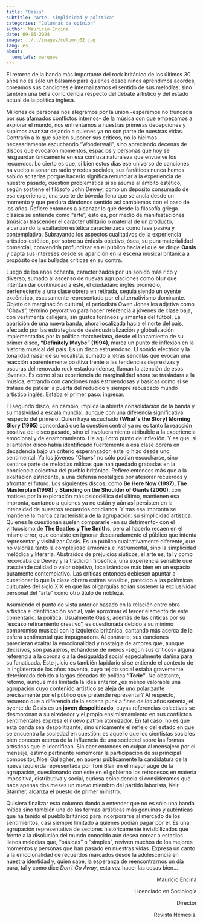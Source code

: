 ---
title: "Oasis"
subtitle: "Arte, simplicidad y política"
categories: "Columnas de opinión"
author: Mauricio Encina
date: 09-06-2024
image: ../../images/column_02.jpg
lang: es
about: 
  template: marquee
---

El retorno de la banda más importante del rock británico de los últimos 30 años no es sólo un bálsamo para quienes desde niños aprendimos acordes, coreamos sus canciones e internalizamos el sentido de sus melodías, sino también una bella coincidencia respecto del debate artístico y del estado actual de la política inglesa.

Millones de personas nos alegramos por la unión -esperemos no truncada por sus afamados conflictos internos- de la música con que empezamos a explorar el mundo, nos enfrentamos a nuestras primeras decepciones y supimos avanzar dejando a quienes ya no son parte de nuestras vidas. Contrario a lo que suelen suponer sus críticos, no lo hicimos necesariamente escuchando "Wonderwall", sino apreciando decenas de discos que evocaron momentos, espacios y personas que hoy se resguardan únicamente en esa confusa naturaleza que envuelve los recuerdos. Lo cierto es que, si bien estos días ese universo de canciones ha vuelto a sonar en radio y redes sociales, sus fanáticos nunca hemos sabido soltarlas porque hacerlo significa renunciar a la experiencia de nuestro pasado, cuestión problemática si se asume al ámbito estético, según sostiene el filósofo John Dewey, como un depósito consumado de esa experiencia, una suerte de bóveda llena que se ancla desde un momento y que perdura dándonos sentido así cambiemos con el paso de los años. Refiere entonces a alcanzar lo que desde la filosofía griega clásica se entiende como "arte", esto es, por medio de manifestaciones (música) trascender el carácter utilitario o material de un producto, alcanzando la exaltación estética caracterizada como fase pasiva y contemplativa. Subrayando los aspectos cualitativos de la experiencia artístico-estético, por sobre su énfasis objetivo, ósea, su pura materialidad comercial, convendría profundizar en el público hacia el que se dirige **Oasis** y capta sus intereses desde su aparición en la escena musical británica a propósito de las bulladas críticas en su contra.

Luego de los años ochenta, caracterizados por un sonido más rico y diverso, sumado al ascenso de nuevas agrupaciones como **blur** que intentan dar continuidad a este, el ciudadano inglés promedio, perteneciente a una clase obrera en retirada, seguía siendo un oyente excéntrico, escasamente representado por el alternativismo dominante. Objeto de marginación cultural, el periodista Owen Jones les adjetiva como "Chavs", término peyorativo para hacer referencia a jóvenes de clase baja, con vestimenta callejera, sin gustos foráneos y amantes del fútbol. La aparición de una nueva banda, ahora localizada hacia el norte del país, afectado por las estrategias de desindustrialización y globalización implementadas por la política thatcheriana, desde el lanzamiento de su primer disco, **"Definitely Maybe" (1994)**, marca un punto de inflexión en la historia musical del país. Es un disco estruendoso. El sonido eléctrico y la tonalidad nasal de su vocalista, sumado a letras sencillas que evocan una reacción aparentemente positiva frente a las tendencias depresivas y oscuras del renovado rock estadounidense, llaman la atención de esos jóvenes. Es como si su experiencia de marginalidad ahora se trasladara a la música, entrando con canciones más estruendosas y básicas como si se tratase de patear la puerta del reducido y siempre rebuscado mundo artístico inglés. Estaba el primer paso: ingresar.

El segundo disco, en cambio, implica la abierta consolidación de la banda y su masividad a escala mundial, aunque con una diferencia significativa respecto del primero. Quien haya escuchado **(What´s the Story) Morning Glory (1995)** concordará que la cuestión central ya no es tanto la reacción positiva del disco pasado, sino el involucramiento atribuible a la experiencia emocional y de enamoramiento. He aquí otro punto de inflexión. Y es que, si el anterior disco había identificado fuertemente a esa clase obrera en decadencia bajo un criterio esperanzador, este lo hizo desde uno sentimental. Ya los jóvenes "Chavs" no sólo podían escucharse, sino sentirse parte de melodías míticas que han quedado grabadas en la conciencia colectiva del pueblo británico. Refiere entonces más que a la exaltación estridente, a una defensa nostálgica por atesorar recuerdos y afrontar el futuro. Los siguientes discos, como **Be Here Now (1997), The Masterplan (1998)** y **Standing on the Shoulder of Giants (2000)**, con matices por la exploración más psicodélica del último, mantienen esa impronta, cantando a quienes ya no están y aún así persisten en la intensidad de nuestros recuerdos cotidianos. Y tras esa impronta se mantiene la marca característica de la agrupación: su simplicidad artística. Quienes le cuestionan suelen compararle -en su detrimento- con el virtuosismo de **The Beatles y The Smiths**, pero al hacerlo recaen en el mismo error, que consiste en ignorar descaradamente el público que intenta representar y visibilizar Oasis. Es un público cualitativamente diferente, que no valoriza tanto la complejidad armónica e instrumental, sino la simplicidad melódica y literaria. Abstraídos de prejuicios siúticos, el arte es, tal y como recordaba de Dewey y la tradición filosófica, una experiencia sensible que trasciende calidad o valor objetivo, localizándose más bien en un espacio puramente contemplativo. Las críticas entonces debiesen apuntar a cuestionar lo que la clase obrera estima sensible, parecido a las polémicas culturales del siglo XIX en que las oligarquías solían sostener la exclusividad personal del "arte" como otro título de nobleza.

Asumiendo el punto de vista anterior basado en la relación entre obra artística e identificación social, vale aproximar el tercer elemento de este comentario: la política. Usualmente Oasis, además de las críticas por su "escaso refinamiento creativo", es cuestionada debido a su mínimo compromiso musical con la izquierda británica, cantando más acerca de la esfera sentimental que impugnadora. Al contrario, sus canciones parecieran exaltar la emocionalidad y nostalgia de amores que, aunque decisivos, son pasajeros, echándose de menos -según sus críticos- alguna referencia a la corona o a la desigualdad social especialmente dañina para su fanaticada. Este juicio es también lapidario si se entiende el contexto de la Inglaterra de los años noventa, cuyo tejido social estaba gravemente deteriorado debido a largas décadas de política **"Torie"**. No obstante, retomo, aunque más limitada la idea anterior ¿es menos valorable una agrupación cuyo contenido artístico se aleja de uno polarizante precisamente por el público que pretende representar? Al respecto, recuerdo que a diferencia de la escena punk a fines de los años setenta, el oyente de Oasis es un **joven despolitizado**, cuyas referencias colectivas se desmoronan a su alrededor y el propio ensimismamiento en sus conflictos sentimentales expresa el nuevo patrón atomizador. En tal caso, no es que esta banda sea despolitizante, sino únicamente el reflejo del estado en que se encuentra la sociedad en cuestión: es aquello que los cientistas sociales bien conocen acerca de la influencia de una sociedad sobre las formas artísticas que le identifican. Sin caer entonces en culpar al mensajero por el mensaje, estimo pertinente rememorar la participación de su principal compositor, Noel Gallagher, en apoyar públicamente la candidatura de la nueva izquierda representada por Toni Blair en el mayor auge de la agrupación, cuestionando con este en el gobierno los retrocesos en materia impositiva, distributiva y social, curiosa coincidencia si consideramos que hace apenas dos meses un nuevo miembro del partido laborista, Keir Starmer, alcanza el puesto de primer ministro.

Quisiera finalizar esta columna dando a entender que no es sólo una banda mítica sino también una de las formas artísticas más genuinas y auténticas que ha tenido el pueblo británico para incorporarse al mercado de los sentimientos, casi siempre limitado a quienes podían pagar por él. Es una agrupación representativa de sectores históricamente invisibilizados que frente a la disolución del mundo conocido aún desea corear a estadios llenos melodías que, "básicas" o "simples", reviven muchos de los mejores momentos y personas que han pasado en nuestras vidas. Expresa un canto a la emocionalidad de recuerdos marcados desde la adolescencia en nuestra identidad y, quien sabe, la esperanza de reencontrarnos un día para, tal y como dice *Don´t Go Away*, esta vez hacer las cosas bien...

::: {style="text-align: right;"}
Mauricio Encina

Licenciado en Sociología

Director

Revista Némesis.
:::
